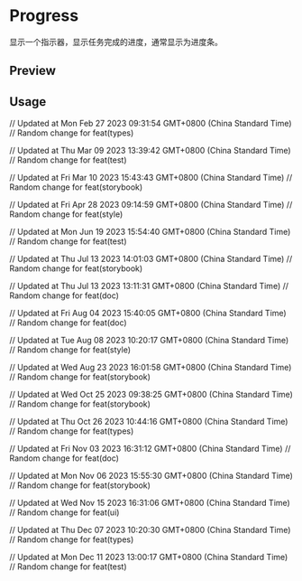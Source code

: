 

<Meta of={ProgressStories} />

<RadixPrimitiveDocsButton name='progress' />

# Progress

显示一个指示器，显示任务完成的进度，通常显示为进度条。

## Preview

<Canvas of={ProgressStories.Default} />

## Usage



<Source code={importCode} language='ts' dark />
<Source code={usageCode} language='tsx' dark />

// Updated at Mon Feb 27 2023 09:31:54 GMT+0800 (China Standard Time)
// Random change for feat(types)

// Updated at Thu Mar 09 2023 13:39:42 GMT+0800 (China Standard Time)
// Random change for feat(test)

// Updated at Fri Mar 10 2023 15:43:43 GMT+0800 (China Standard Time)
// Random change for feat(storybook)

// Updated at Fri Apr 28 2023 09:14:59 GMT+0800 (China Standard Time)
// Random change for feat(style)

// Updated at Mon Jun 19 2023 15:54:40 GMT+0800 (China Standard Time)
// Random change for feat(test)

// Updated at Thu Jul 13 2023 14:01:03 GMT+0800 (China Standard Time)
// Random change for feat(storybook)

// Updated at Thu Jul 13 2023 13:11:31 GMT+0800 (China Standard Time)
// Random change for feat(doc)

// Updated at Fri Aug 04 2023 15:40:05 GMT+0800 (China Standard Time)
// Random change for feat(doc)

// Updated at Tue Aug 08 2023 10:20:17 GMT+0800 (China Standard Time)
// Random change for feat(style)

// Updated at Wed Aug 23 2023 16:01:58 GMT+0800 (China Standard Time)
// Random change for feat(storybook)

// Updated at Wed Oct 25 2023 09:38:25 GMT+0800 (China Standard Time)
// Random change for feat(storybook)

// Updated at Thu Oct 26 2023 10:44:16 GMT+0800 (China Standard Time)
// Random change for feat(types)

// Updated at Fri Nov 03 2023 16:31:12 GMT+0800 (China Standard Time)
// Random change for feat(doc)

// Updated at Mon Nov 06 2023 15:55:30 GMT+0800 (China Standard Time)
// Random change for feat(storybook)

// Updated at Wed Nov 15 2023 16:31:06 GMT+0800 (China Standard Time)
// Random change for feat(ui)

// Updated at Thu Dec 07 2023 10:20:30 GMT+0800 (China Standard Time)
// Random change for feat(types)

// Updated at Mon Dec 11 2023 13:00:17 GMT+0800 (China Standard Time)
// Random change for feat(test)

